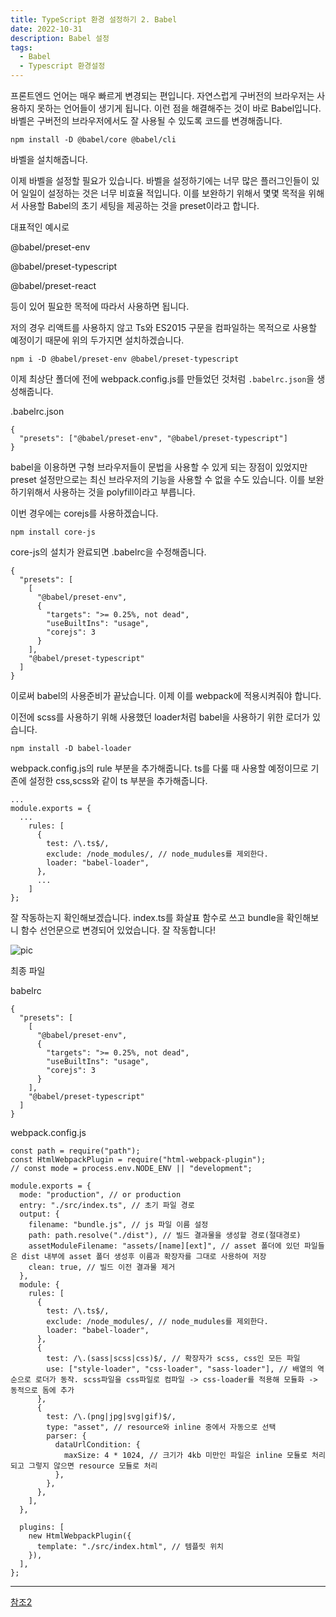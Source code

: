 ```yaml
---
title: TypeScript 환경 설정하기 2. Babel
date: 2022-10-31
description: Babel 설정
tags:
  - Babel
  - Typescript 환경설정
---
```


프론트엔드 언어는 매우 빠르게 변경되는 편입니다. 자연스럽게 구버전의 브라우저는
사용하지 못하는 언어들이 생기게 됩니다. 이런 점을 해결해주는 것이 바로 Babel입니다.
바벨은 구버전의 브라우저에서도 잘 사용될 수 있도록 코드를 변경해줍니다.

`npm install -D @babel/core @babel/cli`

바벨을 설치해줍니다.

이제 바벨을 설정할 필요가 있습니다. 바벨을 설정하기에는 너무 많은 플러그인들이 있어
일일이 설정하는 것은 너무 비효율 적입니다. 이를 보완하기 위해서
몇몇 목적을 위해서 사용할 Babel의 초기 세팅을 제공하는 것을 preset이라고 합니다.

대표적인 예시로

@babel/preset-env

@babel/preset-typescript

@babel/preset-react

등이 있어 필요한 목적에 따라서 사용하면 됩니다.

저의 경우 리액트를 사용하지 않고 Ts와 ES2015 구문을 컴파일하는 목적으로
사용할 예정이기 때문에 위의 두가지면 설치하겠습니다.

`npm i -D @babel/preset-env @babel/preset-typescript`

이제 최상단 폴더에 전에 webpack.config.js를 만들었던 것처럼
`.babelrc.json`을 생성해줍니다.

.babelrc.json

```
{
  "presets": ["@babel/preset-env", "@babel/preset-typescript"]
}

```

babel을 이용하면 구형 브라우저들이 문법을 사용할 수 있게 되는 장점이 있었지만
preset 설정만으로는 최신 브라우저의 기능을 사용할 수 없을 수도 있습니다.
이를 보완하기위해서 사용하는 것을 polyfill이라고 부릅니다.

이번 경우에는 corejs를 사용하겠습니다.

`npm install core-js`

core-js의 설치가 완료되면 .babelrc을 수정해줍니다.

```
{
  "presets": [
    [
      "@babel/preset-env",
      {
        "targets": ">= 0.25%, not dead",
        "useBuiltIns": "usage",
        "corejs": 3
      }
    ],
    "@babel/preset-typescript"
  ]
}
```

이로써 babel의 사용준비가 끝났습니다. 이제 이를 webpack에 적용시켜줘야 합니다.

이전에 scss를 사용하기 위해 사용했던 loader처럼 babel을 사용하기 위한 로더가 있습니다.

`npm install -D babel-loader`

webpack.config.js의 rule 부분을 추가해줍니다. ts를 다룰 때 사용할 예정이므로 기존에 설정한
css,scss와 같이 ts 부분을 추가해줍니다.

```
...
module.exports = {
  ...
    rules: [
      {
        test: /\.ts$/,
        exclude: /node_modules/, // node_mudules를 제외한다.
        loader: "babel-loader",
      },
      ...
    ]
};
```

잘 작동하는지 확인해보겠습니다.
index.ts를 화살표 함수로 쓰고 bundle을 확인해보니 함수 선언문으로 변경되어 있었습니다.
잘 작동합니다!

![pic](./setting7.png)

최종 파일

babelrc

```
{
  "presets": [
    [
      "@babel/preset-env",
      {
        "targets": ">= 0.25%, not dead",
        "useBuiltIns": "usage",
        "corejs": 3
      }
    ],
    "@babel/preset-typescript"
  ]
}
```

webpack.config.js

```
const path = require("path");
const HtmlWebpackPlugin = require("html-webpack-plugin");
// const mode = process.env.NODE_ENV || "development";

module.exports = {
  mode: "production", // or production
  entry: "./src/index.ts", // 초기 파일 경로
  output: {
    filename: "bundle.js", // js 파일 이름 설정
    path: path.resolve("./dist"), // 빌드 결과물을 생성할 경로(절대경로)
    assetModuleFilename: "assets/[name][ext]", // asset 폴더에 있던 파일들은 dist 내부에 asset 폴더 생성후 이름과 확장자를 그대로 사용하여 저장
    clean: true, // 빌드 이전 결과물 제거
  },
  module: {
    rules: [
      {
        test: /\.ts$/,
        exclude: /node_modules/, // node_mudules를 제외한다.
        loader: "babel-loader",
      },
      {
        test: /\.(sass|scss|css)$/, // 확장자가 scss, css인 모든 파일
        use: ["style-loader", "css-loader", "sass-loader"], // 배열의 역순으로 로더가 동작. scss파일을 css파일로 컴파일 -> css-loader를 적용해 모듈화 -> 동적으로 돔에 추가
      },
      {
        test: /\.(png|jpg|svg|gif)$/,
        type: "asset", // resource와 inline 중에서 자동으로 선택
        parser: {
          dataUrlCondition: {
            maxSize: 4 * 1024, // 크기가 4kb 미만인 파일은 inline 모듈로 처리되고 그렇지 않으면 resource 모듈로 처리
          },
        },
      },
    ],
  },

  plugins: [
    new HtmlWebpackPlugin({
      template: "./src/index.html", // 템플릿 위치
    }),
  ],
};

```

---

[참조2](https://velog.io/@husbumps/TS-Boilerplate-2)

```

```
